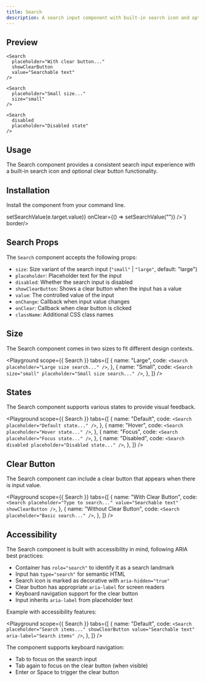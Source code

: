 ```yaml
---
title: Search
description: A search input component with built-in search icon and optional clear button.
---
```


## Preview

<Preview>
  <Flex style={{ gap: '24px', flexWrap: 'wrap' }}>
    <Search 
      placeholder="Default search..."
    />

    <Search
      placeholder="With clear button..."
      showClearButton
      value="Searchable text"
    />

    <Search
      placeholder="Small size..."
      size="small"
    />

    <Search
      disabled
      placeholder="Disabled state"
    />

  </Flex>
</Preview>

## Usage

The Search component provides a consistent search input experience with a built-in search icon and optional clear button functionality.

## Installation

Install the component from your command line.

<LiveProvider>
  <LiveEditor code={`npm install @raystack/apsara`} border language="shell" />
</LiveProvider>

<LiveProvider>
  <LiveEditor code={`import { Search } from '@raystack/apsara/v1'

<Search 
  placeholder="Search items..."
  showClearButton
  value={searchValue}
  onChange={(e) => setSearchValue(e.target.value)}
  onClear={() => setSearchValue("")}
/>`} border/>
</LiveProvider>

## Search Props

The `Search` component accepts the following props:

- `size`: Size variant of the search input (`"small"` | `"large"`, default: "large")
- `placeholder`: Placeholder text for the input
- `disabled`: Whether the search input is disabled
- `showClearButton`: Shows a clear button when the input has a value
- `value`: The controlled value of the input
- `onChange`: Callback when input value changes
- `onClear`: Callback when clear button is clicked
- `className`: Additional CSS class names

## Size

The Search component comes in two sizes to fit different design contexts.

<Playground
  scope={{ Search }}
  tabs={[
    {
      name: "Large",
      code: `<Search placeholder="Large size search..." />`,
    },
    {
      name: "Small",
      code: `<Search size="small" placeholder="Small size search..." />`,
    },
  ]}
/>

## States

The Search component supports various states to provide visual feedback.

<Playground
  scope={{ Search }}
  tabs={[
    {
      name: "Default",
      code: `<Search placeholder="Default state..." />`,
    },
    {
      name: "Hover",
      code: `<Search placeholder="Hover state..." />`,
    },
    {
      name: "Focus",
      code: `<Search placeholder="Focus state..." />`,
    },
    {
      name: "Disabled",
      code: `<Search disabled placeholder="Disabled state..." />`,
    },
  ]}
/>

## Clear Button

The Search component can include a clear button that appears when there is input value.

<Playground
  scope={{ Search }}
  tabs={[
    {
      name: "With Clear Button",
      code: `<Search placeholder="Type to search..." value="Searchable text" showClearButton />`,
    },
    {
      name: "Without Clear Button",
      code: `<Search placeholder="Basic search..." />`,
    },
  ]}
/>

## Accessibility

The Search component is built with accessibility in mind, following ARIA best practices:

- Container has `role="search"` to identify it as a search landmark
- Input has `type="search"` for semantic HTML
- Search icon is marked as decorative with `aria-hidden="true"`
- Clear button has appropriate `aria-label` for screen readers
- Keyboard navigation support for the clear button
- Input inherits `aria-label` from placeholder text

Example with accessibility features:

<Playground
  scope={{ Search }}
  tabs={[
    {
      name: "Default",
      code: `
        <Search 
          placeholder="Search items..."
          showClearButton
          value="Searchable text"
          aria-label="Search items"
        />
      `,
    },
  ]}
/>

The component supports keyboard navigation:

- Tab to focus on the search input
- Tab again to focus on the clear button (when visible)
- Enter or Space to trigger the clear button
